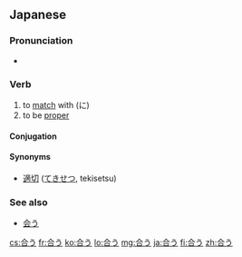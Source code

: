==Japanese==
{{kanji readings tab|合|あ|sort=あう|yomi=kun}}

===Pronunciation===
* {{audio|Ja-au-meet(see) or fit.ogg|Audio}}

===Verb===
{{ja-verb|kk|type=1|tr=intrans|hira=あう|rom=au}}

# to [[match]] with (に)
# to be [[proper]]

====Conjugation====
{{ja-go-u|合|あ|a}}

====Synonyms====
* [[適切]] ([[てきせつ]], tekisetsu)

===See also===
* [[会う]]

[[cs:合う]]
[[fr:合う]]
[[ko:合う]]
[[lo:合う]]
[[mg:合う]]
[[ja:合う]]
[[fi:合う]]
[[zh:合う]]